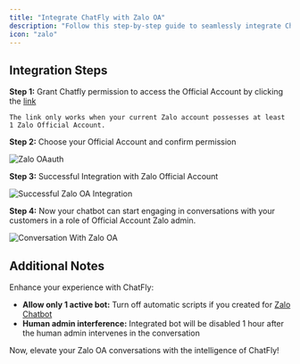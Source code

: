 ```yaml
---
title: "Integrate ChatFly with Zalo OA"
description: "Follow this step-by-step guide to seamlessly integrate ChatFly Bot with Zalo OA."
icon: "zalo"
---
```


## Integration Steps

**Step 1:** Grant Chatfly permission to access the Official Account by clicking the [link](https://oauth.zaloapp.com/v4/oa/permission?app_id=3715496405111951736&redirect_uri=https%3A%2F%2Fapp.dev.chatfly.co%2F)

<Warning>

    The link only works when your current Zalo account possesses at least 1 Zalo Official Account.

</Warning>

**Step 2:** Choose your Official Account and confirm permission

![Zalo OAauth](/images/zalo-oauth.gif)

**Step 3:** Successful Integration with Zalo Official Account

![Successful Zalo OA Integration](/images/success-integrate-zalo-oa.png)

**Step 4:** Now your chatbot can start engaging in conversations with your customers in a role of Official Account Zalo admin.

![Conversation With Zalo OA](/images/conversation-zalo-oa.png)

## Additional Notes

Enhance your experience with ChatFly:

- **Allow only 1 active bot:** Turn off automatic scripts if you created for [Zalo Chatbot](https://oa.zalo.me/chatbot)
- **Human admin interference:** Integrated bot will be disabled 1 hour after the human admin intervenes in the conversation 

Now, elevate your Zalo OA conversations with the intelligence of ChatFly!
